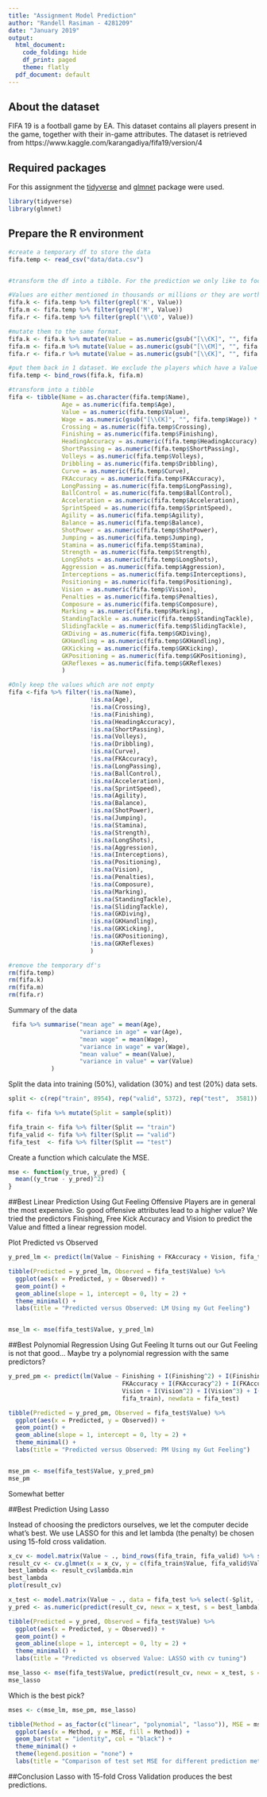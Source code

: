 ---
title: "Assignment Model Prediction"
author: "Randell Rasiman - 4281209"
date: "January 2019"
output:
  html_document:
    code_folding: hide
    df_print: paged
    theme: flatly
  pdf_document: default
---

## About the dataset
FIFA 19 is a football game by EA. This dataset contains all players present in the game, together with their in-game attributes.
The dataset is retrieved from https://www.kaggle.com/karangadiya/fifa19/version/4

## Required packages
For this assignment the [tidyverse](https://www.tidyverse.org/) and [glmnet](https://cran.r-project.org/web/packages/glmnet/index.html) package were used.
```{r}
library(tidyverse)
library(glmnet)

```

## Prepare the R environment
```{r}
#create a temporary df to store the data
fifa.temp <- read_csv("data/data.csv") 


#transform the df into a tibble. For the prediction we only like to focus on the age and skill attributes.

#Values are either mentioned in thousands or millions or they are worth €0. We first split them.
fifa.k <- fifa.temp %>% filter(grepl('K', Value))
fifa.m <- fifa.temp %>% filter(grepl('M', Value))
fifa.r <- fifa.temp %>% filter(grepl('\\€0', Value))

#mutate them to the same format.
fifa.k <- fifa.k %>% mutate(Value = as.numeric(gsub("[\\€K]", "", fifa.k$Value)) * 1000)
fifa.m <- fifa.m %>% mutate(Value = as.numeric(gsub("[\\€M]", "", fifa.m$Value)) * 1000000)
fifa.r <- fifa.r %>% mutate(Value = as.numeric(gsub("[\\€K]", "", fifa.r$Value)))

#put them back in 1 dataset. We exclude the players which have a Value of €0.
fifa.temp <- bind_rows(fifa.k, fifa.m)

#transform into a tibble
fifa <- tibble(Name = as.character(fifa.temp$Name),
               Age = as.numeric(fifa.temp$Age),
               Value = as.numeric(fifa.temp$Value),
               Wage = as.numeric(gsub("[\\€K]", "", fifa.temp$Wage)) * 1000, #Mentioned in thousands.
               Crossing = as.numeric(fifa.temp$Crossing),
               Finishing = as.numeric(fifa.temp$Finishing),
               HeadingAccuracy = as.numeric(fifa.temp$HeadingAccuracy),
               ShortPassing = as.numeric(fifa.temp$ShortPassing),
               Volleys = as.numeric(fifa.temp$Volleys),
               Dribbling = as.numeric(fifa.temp$Dribbling),
               Curve = as.numeric(fifa.temp$Curve),
               FKAccuracy = as.numeric(fifa.temp$FKAccuracy),
               LongPassing = as.numeric(fifa.temp$LongPassing),
               BallControl = as.numeric(fifa.temp$BallControl),
               Acceleration = as.numeric(fifa.temp$Acceleration),
               SprintSpeed = as.numeric(fifa.temp$SprintSpeed),
               Agility = as.numeric(fifa.temp$Agility),
               Balance = as.numeric(fifa.temp$Balance),
               ShotPower = as.numeric(fifa.temp$ShotPower),
               Jumping = as.numeric(fifa.temp$Jumping),
               Stamina = as.numeric(fifa.temp$Stamina),
               Strength = as.numeric(fifa.temp$Strength),
               LongShots = as.numeric(fifa.temp$LongShots),
               Aggression = as.numeric(fifa.temp$Aggression),
               Interceptions = as.numeric(fifa.temp$Interceptions),
               Positioning = as.numeric(fifa.temp$Positioning),
               Vision = as.numeric(fifa.temp$Vision),
               Penalties = as.numeric(fifa.temp$Penalties),
               Composure = as.numeric(fifa.temp$Composure),
               Marking = as.numeric(fifa.temp$Marking),
               StandingTackle = as.numeric(fifa.temp$StandingTackle),
               SlidingTackle = as.numeric(fifa.temp$SlidingTackle),
               GKDiving = as.numeric(fifa.temp$GKDiving),
               GKHandling = as.numeric(fifa.temp$GKHandling),
               GKKicking = as.numeric(fifa.temp$GKKicking),
               GKPositioning = as.numeric(fifa.temp$GKPositioning),
               GKReflexes = as.numeric(fifa.temp$GKReflexes)
               )

#Only keep the values which are not empty
fifa <-fifa %>% filter(!is.na(Name),
                       !is.na(Age),
                       !is.na(Crossing),
                       !is.na(Finishing),
                       !is.na(HeadingAccuracy),
                       !is.na(ShortPassing),
                       !is.na(Volleys),
                       !is.na(Dribbling),
                       !is.na(Curve),
                       !is.na(FKAccuracy),
                       !is.na(LongPassing),
                       !is.na(BallControl),
                       !is.na(Acceleration),
                       !is.na(SprintSpeed),
                       !is.na(Agility),
                       !is.na(Balance),
                       !is.na(ShotPower),
                       !is.na(Jumping),
                       !is.na(Stamina),
                       !is.na(Strength),
                       !is.na(LongShots),
                       !is.na(Aggression),
                       !is.na(Interceptions),
                       !is.na(Positioning),
                       !is.na(Vision),
                       !is.na(Penalties),
                       !is.na(Composure),
                       !is.na(Marking),
                       !is.na(StandingTackle),
                       !is.na(SlidingTackle),
                       !is.na(GKDiving),
                       !is.na(GKHandling),
                       !is.na(GKKicking),
                       !is.na(GKPositioning),
                       !is.na(GKReflexes)
                       )

#remove the temporary df's
rm(fifa.temp)
rm(fifa.k)
rm(fifa.m)
rm(fifa.r)
```


Summary of the data
```{r}
 fifa %>% summarise("mean age" = mean(Age),
                    "variance in age" = var(Age),
                    "mean wage" = mean(Wage),
                    "variance in wage" = var(Wage),
                    "mean value" = mean(Value),
                    "variance in value" = var(Value)
            )
```


Split the data into training (50%), validation (30%) and test (20%) data sets.

```{r}
split <- c(rep("train", 8954), rep("valid", 5372), rep("test",  3581))

fifa <- fifa %>% mutate(Split = sample(split))

fifa_train <- fifa %>% filter(Split == "train")
fifa_valid <- fifa %>% filter(Split == "valid")
fifa_test  <- fifa %>% filter(Split == "test")
```


Create a function which calculate the MSE.
```{r}
mse <- function(y_true, y_pred) {
  mean((y_true - y_pred)^2)
}
```

##Best Linear Prediction Using Gut Feeling
Offensive Players are in general the most expensive. So good offensive attributes lead to a higher value?
We tried the predictors Finishing, Free Kick Accuracy and Vision to predict the Value and fitted a linear regression model.

Plot Predicted vs Observed
```{r}
y_pred_lm <- predict(lm(Value ~ Finishing + FKAccuracy + Vision, fifa_train), newdata = fifa_test)

tibble(Predicted = y_pred_lm, Observed = fifa_test$Value) %>% 
  ggplot(aes(x = Predicted, y = Observed)) +
  geom_point() + 
  geom_abline(slope = 1, intercept = 0, lty = 2) +
  theme_minimal() +
  labs(title = "Predicted versus Observed: LM Using my Gut Feeling")


mse_lm <- mse(fifa_test$Value, y_pred_lm)

```

##Best Polynomial Regression Using Gut Feeling
It turns out our Gut Feeling is not that good... Maybe try a polynomial regression with the same predictors?

```{r}
y_pred_pm <- predict(lm(Value ~ Finishing + I(Finishing^2) + I(Finishing^3) + I(Finishing^4) +
                                FKAccuracy + I(FKAccuracy^2) + I(FKAccuracy^3) + I(FKAccuracy^4) +
                                Vision + I(Vision^2) + I(Vision^3) + I(Vision^4), 
                                fifa_train), newdata = fifa_test)

tibble(Predicted = y_pred_pm, Observed = fifa_test$Value) %>% 
  ggplot(aes(x = Predicted, y = Observed)) +
  geom_point() + 
  geom_abline(slope = 1, intercept = 0, lty = 2) +
  theme_minimal() +
  labs(title = "Predicted versus Observed: PM Using my Gut Feeling")


mse_pm <- mse(fifa_test$Value, y_pred_pm)
mse_pm
```
Somewhat better

##Best Prediction Using Lasso

Instead of choosing the predictors ourselves, we let the computer decide what's best. We use LASSO for this and let lambda (the penalty) be chosen using 15-fold cross validation. 
```{r}
x_cv <- model.matrix(Value ~ ., bind_rows(fifa_train, fifa_valid) %>% select(-Split, -Name))[, -1]
result_cv <- cv.glmnet(x = x_cv, y = c(fifa_train$Value, fifa_valid$Value), nfolds = 15)
best_lambda <- result_cv$lambda.min
best_lambda
plot(result_cv)
```

```{r}
x_test <- model.matrix(Value ~ ., data = fifa_test %>% select(-Split, -Name))[, -1]
y_pred <- as.numeric(predict(result_cv, newx = x_test, s = best_lambda))

tibble(Predicted = y_pred, Observed = fifa_test$Value) %>% 
  ggplot(aes(x = Predicted, y = Observed)) +
  geom_point() + 
  geom_abline(slope = 1, intercept = 0, lty = 2) +
  theme_minimal() +
  labs(title = "Predicted vs observed Value: LASSO with cv tuning")

mse_lasso <- mse(fifa_test$Value, predict(result_cv, newx = x_test, s = best_lambda))
mse_lasso
```




Which is the best pick?
```{r}
mses <- c(mse_lm, mse_pm, mse_lasso)

tibble(Method = as_factor(c("linear", "polynomial", "lasso")), MSE = mses) %>% 
  ggplot(aes(x = Method, y = MSE, fill = Method)) +
  geom_bar(stat = "identity", col = "black") +
  theme_minimal() +
  theme(legend.position = "none") +
  labs(title = "Comparison of test set MSE for different prediction methods")
```

##Conclusion
Lasso with 15-fold Cross Validation produces the best predictions.
